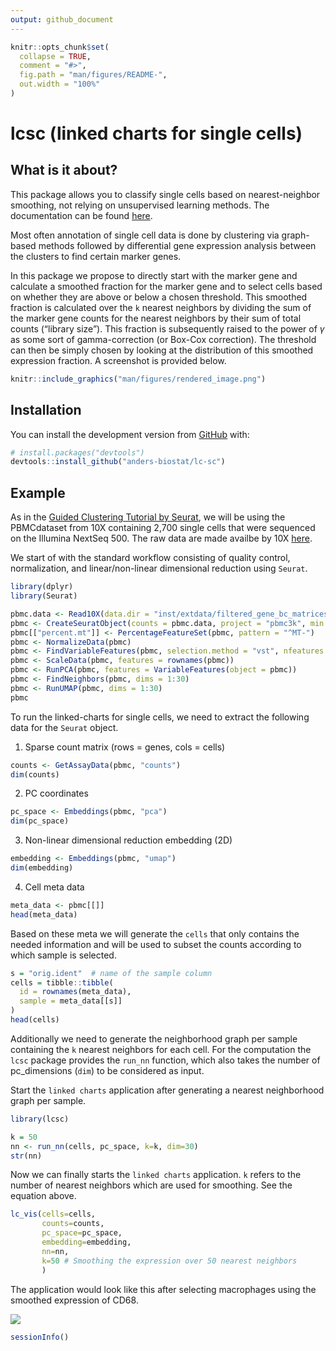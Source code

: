 ```yaml
---
output: github_document
---
```


<!-- README.md is generated from README.Rmd. Please edit that file -->

```r
knitr::opts_chunk$set(
  collapse = TRUE,
  comment = "#>",
  fig.path = "man/figures/README-",
  out.width = "100%"
)
```

# lcsc (linked charts for single cells)

<!-- badges: start -->
<!-- badges: end -->

## What is it about?

This package allows you to classify single cells based on nearest-neighbor smoothing, 
not relying on unsupervised learning methods. The documentation can be found [here](https://anders-biostat.github.io/lcsc/index.html).

Most often annotation of single cell data is done by clustering via graph-based methods followed by differential gene expression analysis between the clusters to find certain marker genes.

In this package we propose to directly start with the marker gene and calculate a smoothed fraction for the marker gene and to select cells based on whether they are above or below a chosen threshold. This smoothed fraction is calculated over the `k` nearest neighbors by dividing the sum of the marker gene counts for the nearest neighbors by their sum of total counts ("library size"). This fraction is subsequently raised to the power of $\gamma$ as some sort of gamma-correction (or Box-Cox correction). The threshold can then be simply chosen by looking at the distribution of this smoothed expression fraction. A screenshot is provided below.

```r
knitr::include_graphics("man/figures/rendered_image.png")
```

## Installation

You can install the development version from [GitHub](https://github.com/) with:

``` r
# install.packages("devtools")
devtools::install_github("anders-biostat/lc-sc")
```

## Example

As in the [Guided Clustering Tutorial by Seurat](https://satijalab.org/seurat/articles/pbmc3k_tutorial.html), we will be using the PBMCdataset from 10X containing 2,700 single cells that were sequenced on the Illumina NextSeq 500. The raw data are made availbe by 10X [here](https://cf.10xgenomics.com/samples/cell/pbmc3k/pbmc3k_filtered_gene_bc_matrices.tar.gz).

We start of with the standard workflow consisting of quality control, normalization, and
linear/non-linear dimensional reduction using `Seurat`.

```r
library(dplyr)
library(Seurat)

pbmc.data <- Read10X(data.dir = "inst/extdata/filtered_gene_bc_matrices/hg19/")
pbmc <- CreateSeuratObject(counts = pbmc.data, project = "pbmc3k", min.cells = 3, min.features = 200)
pbmc[["percent.mt"]] <- PercentageFeatureSet(pbmc, pattern = "^MT-")
pbmc <- NormalizeData(pbmc)
pbmc <- FindVariableFeatures(pbmc, selection.method = "vst", nfeatures = 2000)
pbmc <- ScaleData(pbmc, features = rownames(pbmc))
pbmc <- RunPCA(pbmc, features = VariableFeatures(object = pbmc))
pbmc <- FindNeighbors(pbmc, dims = 1:30)
pbmc <- RunUMAP(pbmc, dims = 1:30)
pbmc
```

To run the linked-charts for single cells, we need to extract the following data for the `Seurat` object.

1. Sparse count matrix (rows = genes, cols = cells)

```r
counts <- GetAssayData(pbmc, "counts")
dim(counts)
```

2. PC coordinates

```r
pc_space <- Embeddings(pbmc, "pca")
dim(pc_space)
```


3. Non-linear dimensional reduction embedding (2D)

```r
embedding <- Embeddings(pbmc, "umap")
dim(embedding)
```


4. Cell meta data

```r
meta_data <- pbmc[[]]
head(meta_data)
```

Based on these meta we will generate the `cells` that only contains the needed information and will be used to subset the counts according to which sample is selected.

```r
s = "orig.ident"  # name of the sample column
cells = tibble::tibble(
  id = rownames(meta_data),
  sample = meta_data[[s]]
)
head(cells)
```

Additionally we need to generate the neighborhood graph per sample containing the `k` nearest neighbors for each cell. For the computation the `lcsc` package provides the `run_nn` function, which also takes the number of pc_dimensions (`dim`) to be considered as input.

Start the `linked charts` application after generating a nearest neighborhood graph per sample.

```r
library(lcsc)

k = 50
nn <- run_nn(cells, pc_space, k=k, dim=30)
str(nn)
```

Now we can finally starts the `linked charts` application. `k` refers to the number of
nearest neighbors which are used for smoothing. See the equation above.

```r
lc_vis(cells=cells,
       counts=counts,
       pc_space=pc_space,
       embedding=embedding,
       nn=nn,
       k=50 # Smoothing the expression over 50 nearest neighbors
       )
```


The application would look like this after selecting macrophages using the smoothed expression of CD68.

![](man/figures/pbmc_lcsc_application.png)

```r
sessionInfo()
```

